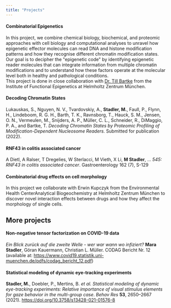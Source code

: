 ```yaml
---
title: "Projects"
---
```


#### Combinatorial Epigenetics

In this project, we combine chemical biology, biochemical, and proteomic approaches with cell biology and computational analyses to unravel how epigenetic effector molecules can read DNA and histone modification patterns and how they recognise different chromatin modification states. Our goal is to decipher the \"epigenetic code\" by identifying epigenetic reader molecules that can integrate information from multiple chromatin modifications and to understand how these factors operate at the molecular level both in healthy and pathological conditions. \
This project is done in close collaboration with [Dr. Till Bartke](https://www.helmholtz-munich.de/en/ife/staff) from the Institute of Functional Epigenetics at Helmholtz Zentrum München. 

#### Decoding Chromatin States 

Lukauskas, S., Nguyen, N. V., Tvardovskiy, A., **Stadler, M.**, Faull, P., Flynn, H., Lindeboom, R. G. H., Barth, T. K., Ravnsborg, T., Hauck, S. M., Jensen, O. N., Vermeulen, M., Snijders, A. P., Müller, C. L., Schneider, R., DiMaggio, P. A., and Bartke, T. *Decoding Chromatin States by Proteomic Profiling of Modification-Dependent Nucleosome Readers.* Submitted for publication (2022).

#### RNF43 in colitis associated cancer

A Dietl, A Ralser, T Dregelies, W Sterlacci, M Vieth, X Li, **M Stadler**, \... *545: RNF43 in colitis associated cancer*. Gastroenterology 162 (7), S-129

#### Combinatorial drug effects on cell morphology 

In this project we collaborate with Erwin Kupczyk from the Environmental Health CenterAnalytical Biogeochemistry at Helmholtz Zentrum München to discover novel interaction effects between drugs and how they affect the morphology of single cells.

## More projects

#### Non-negative tensor factorization on COVID-19 data

*Ein Blick zurück auf die zweite Welle - wer war wann wo infiziert?*
**Mara Stadler**, Göran Kauermann, Christian L. Müller. CODAG Bericht Nr. 12 (available at: <https://www.covid19.statistik.uni-muenchen.de/pdfs/codag_bericht_12.pdf>)

#### Statistical modeling of dynamic eye-tracking experiments

**Stadler, M.**, Doebler, P., Mertins, B. *et al.* *Statistical modeling of dynamic eye-tracking experiments: Relative importance of visual stimulus elements for gaze behavior in the multi-group case*. *Behav Res* **53**, 2650--2667 (2021). <https://doi.org/10.3758/s13428-021-01576-8>
			
		

	
